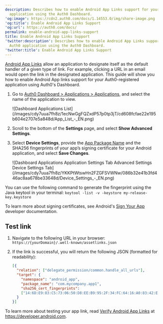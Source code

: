 ```yaml
---
description: Describes how to enable Android App Links support for your Auth0
  application using the Auth0 Dashboard.
'og:image': https://cdn2.auth0.com/docs/1.14553.0/img/share-image.png
'og:title': Enable Android App Links Support
'og:url': https://auth0.com/docs/
permalink: enable-android-app-links-support
title: Enable Android App Links Support
'twitter:description': Describes how to enable Android App Links support for your
  Auth0 application using the Auth0 Dashboard.
'twitter:title': Enable Android App Links Support
---
```

[Android App Links](https://developer.android.com/training/app-links) allow an application to designate itself as the default handler of a given type of link. For example, clicking a URL in an email would open the link in the designated application. This guide will show you how to enable Android App links support for your Auth0-registered application using Auth0's Dashboard.

1. Go to [Auth0 Dashboard > Applications > Applications](https://manage.auth0.com/#/applications), and select the name of the application to view.

   <Frame>![Dashboard Applications List](/images/cdy7uua7fh8z/1ecNwGgFQZxdP57p0tp3jT/cd608fcfae22e195b604e2707e5a848d/App_List_-_EN.png)</Frame>
2. Scroll to the bottom of the **Settings** page, and select **Show Advanced Settings**.
3. Select **Device Settings**, provide the [App Package Name](https://developer.android.com/studio/build/application-id) and the SHA256 fingerprints of your app’s signing certificate for your Android application, and select **Save Changes**.

   <Frame>![Dashboard Applications Application Settings Tab Advanced Settings Device Settings Tab](/images/cdy7uua7fh8z/YKKPtWtswHn2FZGFSVWNw/086b32e41b3fd446ac8aa678be33648d/Device_Settings_-_EN.png)</Frame>

You can use the following command to generate the fingerprint using the Java keytool in your terminal:
`keytool -list -v -keystore my-release-key.keystore`

To learn more about signing certificates, see Android's [Sign Your App](https://developer.android.com/studio/publish/app-signing.html) developer documentation.

## Test link

1. Navigate to the following URL in your browser: `https://{yourDomain}/.well-known/assetlinks.json`
2. If the link is successful, you will return the following JSON (formatted for readability):

   ```json lines
   [{
     "relation": ["delegate_permission/common.handle_all_urls"],
     "target": {
       "namespace": "android_app",
       "package_name": "com.mycompany.app1",
       "sha256_cert_fingerprints":
       ["14:6D:E9:83:C5:73:06:50:D8:EE:B9:95:2F:34:FC:64:16:A0:83:42:E6:1D:BE:A8:8A:04:96:B2:3F:CF:44:E5"]
     }
   }]
   ```
   

To learn more about testing your app link, read [Verify Android App Links](https://developer.android.com/training/app-links/verify-site-associations) at https://developer.android.com.